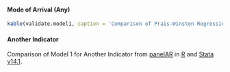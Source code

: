 #### Mode of Arrival (Any)

```r
kable(validate.model1, caption = 'Comparison of Prais-Winsten Regression models from R and Stata.')
```

#### Another Indicator

Comparison of Model 1 for Another Indicator from [panelAR](https://cran.r-project.org/web/packages/panelAR/index.html) in [R](https://www.r-project.org/) and [Stata v14.1](https://www.stata.com/).
